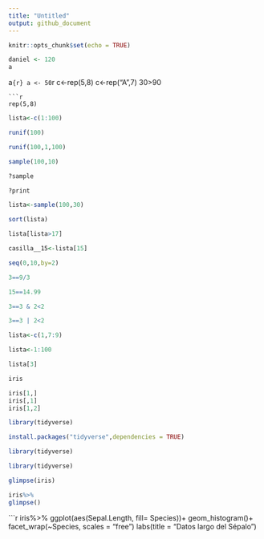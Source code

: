 ```yaml
---
title: "Untitled"
output: github_document
---
```


```r
knitr::opts_chunk$set(echo = TRUE)
```
```r
daniel <- 120
a
```


a```{r}
a <- 50
```r
c<-rep(5,8)
c<-rep("A",7)
30>90

```
```r
rep(5,8)
```
```r

lista<-c(1:100)

runif(100)

runif(100,1,100)

sample(100,10)

?sample

?print

lista<-sample(100,30)

sort(lista)

lista[lista>17]

casilla__15<-lista[15]

seq(0,10,by=2)

3==9/3

15==14.99

3==3 & 2<2

3==3 | 2<2

```
```r
lista<-c(1,7:9)
```

```r
lista<-1:100

lista[3]
```

```r
iris

iris[1,]
iris[,1]
iris[1,2]
```
```r
library(tidyverse)
```
```r
install.packages("tidyverse",dependencies = TRUE)
```

```r
library(tidyverse)
```
```r
library(tidyverse)
```
```r
glimpse(iris)

iris%>%
glimpse()
```
```r
iris%>%
  ggplot(aes(Sepal.Length, fill= Species))+
  geom_histogram()+
  facet_wrap(~Species, scales = "free")
  labs(title = "Datos largo del Sépalo")